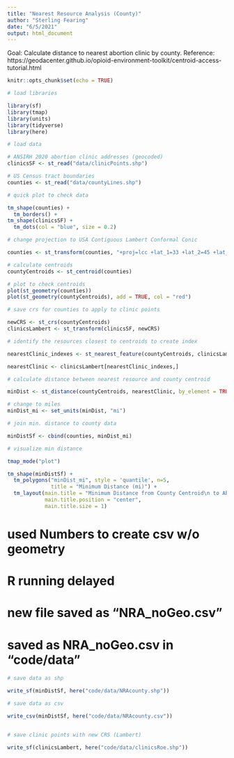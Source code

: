 ```yaml
---
title: "Nearest Resource Analysis (County)"
author: "Sterling Fearing"
date: "6/5/2021"
output: html_document
---
```


Goal: Calculate distance to nearest abortion clinic by county. 
Reference: https://geodacenter.github.io/opioid-environment-toolkit/centroid-access-tutorial.html

```r
knitr::opts_chunk$set(echo = TRUE)
```

```r
# load libraries

library(sf)
library(tmap)
library(units)
library(tidyverse)
library(here)

```

```r
# load data

# ANSIRH 2020 abortion clinic addresses (geocoded)
clinicsSF <- st_read("data/clinicPoints.shp")

# US Census tract boundaries
counties <- st_read("data/countyLines.shp")
```

```r
# quick plot to check data

tm_shape(counties) +
  tm_borders() +
tm_shape(clinicsSF) +
  tm_dots(col = "blue", size = 0.2)
```

```r
# change projection to USA Contiguous Lambert Conformal Conic

counties <- st_transform(counties, "+proj=lcc +lat_1=33 +lat_2=45 +lat_0=39 +lon_0=-96 +x_0=0 +y_0=0 +datum=NAD83 +units=m +no_defs")

# calculate centroids 
countyCentroids <- st_centroid(counties)

# plot to check centroids
plot(st_geometry(counties))
plot(st_geometry(countyCentroids), add = TRUE, col = "red")

```


```r
# save crs for counties to apply to clinic points

newCRS <- st_crs(countyCentroids)
clinicsLambert <- st_transform(clinicsSF, newCRS)

```

```r
# identify the resources closest to centroids to create index

nearestClinic_indexes <- st_nearest_feature(countyCentroids, clinicsLambert)

nearestClinic <- clinicsLambert[nearestClinic_indexes,]
```

```r
# calculate distance between nearest resource and county centroid

minDist <- st_distance(countyCentroids, nearestClinic, by_element = TRUE)

# change to miles 
minDist_mi <- set_units(minDist, "mi")

```

```r
# join min. distance to county data

minDistSf <- cbind(counties, minDist_mi)
```

```r
# visualize min distance 

tmap_mode("plot")

tm_shape(minDistSf) +
  tm_polygons("minDist_mi", style = 'quantile', n=5,
              title = "Minimum Distance (mi)") +
  tm_layout(main.title = "Minimum Distance from County Centroid\n to Abortion Clinic",
            main.title.position = "center",
            main.title.size = 1)
```

# used Numbers to create csv w/o geometry 
# R running delayed
# new file saved as "NRA_noGeo.csv"
# saved as NRA_noGeo.csv in "code/data"

```r
# save data as shp

write_sf(minDistSf, here("code/data/NRAcounty.shp"))

# save data as csv

write_csv(minDistSf, here("code/data/NRAcounty.csv"))


# save clinic points with new CRS (Lambert)

write_sf(clinicsLambert, here("code/data/clinicsRoe.shp"))
```



